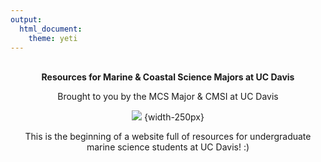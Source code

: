 ```yaml
---
output: 
  html_document:
    theme: yeti
---
```

<br>
<center>**Resources for Marine & Coastal Science Majors at UC Davis**
<center> Brought to you by the MCS Major & CMSI at UC Davis

<center>![](photos/thomas-kelley-t20pc32VbrU-unsplash.jpg) {width-250px}

This is the beginning of a website full of resources for undergraduate marine science students at UC Davis! :) 
